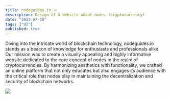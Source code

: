 ```yaml
---
title: nodeguides.io 🪢
description: Design of a website about nodes (cryptocurrency)
date: "2022-07-18"
tags: ["UI"]
published: true
---
```


Diving into the intricate world of blockchain technology, nodeguides.io stands as a beacon of knowledge for enthusiasts and professionals alike. Our mission was to create a visually appealing and highly informative website dedicated to the core concept of nodes in the realm of cryptocurrencies. By harmonizing aesthetics with functionality, we crafted an online platform that not only educates but also engages its audience with the critical role that nodes play in maintaining the decentralization and security of blockchain networks.

![](/nodesguide-ui.webp)
